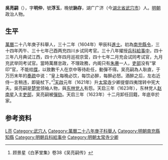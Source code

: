 {{Otheruses|other=名为吴明仲的其他人物|吴明仲}}

'''吳亮嗣'''（{{bd|1572年||1623年|catIdx=W吳}}），字'''明仲'''，號'''浮玉'''，晚號'''訥存'''，湖广广济（今[[湖北省|湖北省]][[武穴市|武穴市]]）人。[[明朝|明朝]]政治人物。

==生平==
[[萬曆|萬曆]]二十八年庚子科舉人，三十二年（1604年）甲辰科[[進士|進士]]。初為[[南充|南充]][[縣令|縣令]]，三十四年丙午、三十七年己酉两充四川乡试同考官。三十八年擢授[[兵科|兵科]][[給事中|給事中]]，四十三年八月典试江西，四十六年四月巡视京营，四十七年二月充会试同考试官，九月充武举同考试官。當時萬曆怠政，不理政務，内阁只有[[朱赓|朱赓]]一人，[[吏部|吏部]]没有“掌印”官，不能给[[牒|牒]]，以致數千人在京中等待赴任，動彈不得。吴亮嗣為人耿直，于万历末年的[[奏疏|奏疏]]中说：“皇上每晚必饮，每饮必醉，每醉必怒。酒醉之后，左右近侍一言稍违，即毙杖下。”<ref>顾景星《白茅堂集》卷38《吴亮嗣传》</ref>[[天啟|天啟]]元年（1621年）升[[太常寺|太常寺]]少卿提督四夷馆转中宪大夫。吳亮嗣是[[楚党|楚党]]领袖人物，與[[东林党人|东林党人]]有怨。天启三年（1623年），东林党人[[赵南星|赵南星]]入主[[吏部|吏部]]，吴亮嗣被[[彈劾|彈劾]]。天启三年（1623年）十二月卸任回籍，年底卒於家。

== 参考资料 ==
{{reflist}}

{{start box}}
{{s-off}}
{{s-before|[[劉蘭_(萬曆進士)|劉蘭]]}}
{{s-title|明朝南充縣知縣|萬曆年間}}
{{s-after|[[沈紹中|沈紹中]]}}
{{end box}}

{{萬曆三十二年甲辰科殿試金榜}}

{{Authority control}}

{{DEFAULTSORT:Wu吳}}
[[Category:吳姓|L亮]]
[[Category:武穴人|Category:武穴人]]
[[Category:萬曆二十八年庚子科舉人|Category:萬曆二十八年庚子科舉人]]
[[Category:明朝南充縣知縣|Category:明朝南充縣知縣]]
[[Category:明朝兵科給事中|Category:明朝兵科給事中]]
[[Category:明朝太常寺少卿|Category:明朝太常寺少卿]]


{{明朝人物小作品}}